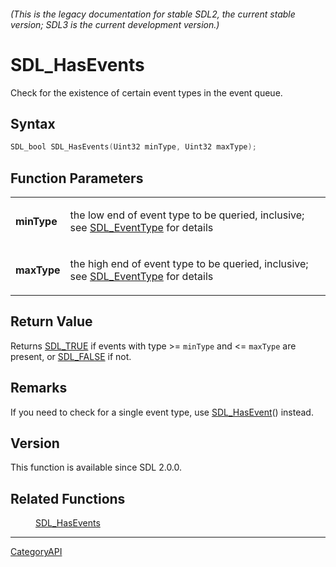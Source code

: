 ====== (This is the legacy documentation for stable SDL2, the current stable version; SDL3 is the current development version.) ======
= SDL_HasEvents =

Check for the existence of certain event types in the event queue.

== Syntax ==

<syntaxhighlight lang='c'>
SDL_bool SDL_HasEvents(Uint32 minType, Uint32 maxType);
</syntaxhighlight>

== Function Parameters ==

{|
|'''minType'''
|the low end of event type to be queried, inclusive; see [[SDL_EventType]] for details
|-
|'''maxType'''
|the high end of event type to be queried, inclusive; see [[SDL_EventType]] for details
|}

== Return Value ==

Returns [[SDL_TRUE]] if events with type >= <code>minType</code> and <=
<code>maxType</code> are present, or [[SDL_FALSE]] if not.

== Remarks ==

If you need to check for a single event type, use [[SDL_HasEvent]]()
instead.

== Version ==

This function is available since SDL 2.0.0.

== Related Functions ==

:[[SDL_HasEvents]]

----
[[CategoryAPI]]


